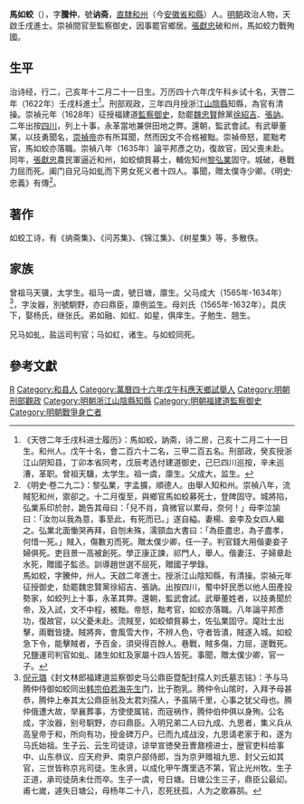 {{明清人物信息框
| 姓名 = 馬如蛟
| 原名 =
| 圖片名稱 = 
| 圖片大小 = 220px
| 圖片說明 = 
| 最高職務 = 監察御史
| 國家 = 大明
| 爵位 =
| 籍貫 = [[南直隸|直隸]][[和州|和州]]
| 族裔 = 
| 字號 = 字騰仲，號讷斋
| 室名 = 
| 諡號 = 
| 出生日期 = 十二月二十一日
| 出生地點 = 
| 逝世日期 = 崇禎八年十二月（1636年初）
| 逝世地點 = 
| 墓葬 =
| 配偶 = 娶杨氏，继张氏
| 親屬 = 
| 出身 = 
*萬曆四十六年戊午科舉人
*天啓二年壬戌科進士出身
| 經歷 = 
| 著作 =
}}
'''馬如蛟'''（{{bd|？年||1635年||Ma馬}}），字'''騰仲'''，號'''讷斋'''，[[南直隸|直隸]][[和州|和州]]（今[[安徽省|安徽省]][[和縣|和縣]]）人。[[明朝|明朝]]政治人物，天啟壬戌進士。崇禎間官至監察御史，因事罷官鄉居。[[張獻忠|張獻忠]]破和州，馬如蛟力戰殉國。

==生平==
治诗经，行二，己亥年十二月二十一日生。万历四十六年戊午科乡试十名，天啓二年（1622年）壬戌科進士<ref>《天啓二年壬戌科进士履历》：馬如蛟，訥斋，诗二房，己亥十二月二十一日生。和州人。戊午十名，會二百六十二名，三甲二百五名。刑部政，癸亥授浙江山阴知县，丁卯本省同考，戊辰考选付建道御史，己巳四川巡按，辛未巡漕，革职。曾祖天驥，太学生。祖一虞，廪生。父成大，监生。</ref>。刑部观政，三年四月授浙江[[山陰縣|山陰縣]]知縣，為官有清操。崇禎元年（1628年）征授福建道[[監察御史|監察御史]]，劾罷[[魏忠賢|魏忠賢]]餘黨[[徐紹吉|徐紹吉]]、[[張訥|張訥]]。二年出按[[四川|四川]]，列上十事，永革當地兼併田地之弊。還朝，監武會試。有武舉董某，以技勇聞名，[[崇禎帝|崇禎帝]]亦有所耳聞，然而因文不合格被黜。崇禎帝怒，罷黜考官，馬如蛟亦落職。崇禎八年（1635年）論平邦彥之功，復故官，因父喪未赴。同年，[[張獻忠|張獻忠]]農民軍逼近和州，如蛟傾貲募士，輔佐知州[[黎弘業|黎弘業]]固守。城破，巷戰力屈而死。阖门自兄马如虬而下男女死义者十四人。事聞，贈太僕寺少卿。《明史·忠義》有傳<ref>《明史·卷二九二》：黎弘業，字孟擴，順德人。由舉人知和州。崇禎八年，流賊犯和州，禦卻之。十二月復至，與鄉官馬如蛟募死士，登陴固守。城將陷，弘業系印於肘，跪告其母曰：「兒不肖，貪微官以累母，奈何！」母李泣諭曰：「汝勿以我為意，事至此，有死而已。」遂自縊。妻楊、妾李及女四人繼之。弘業北面慟哭再拜，自刎未殊，濡頸血大書曰：「為臣盡忠，為子盡孝，何惜一死。」賊入，傷數刃而死。贈太僕少卿，任一子。判官錢大用偕妻妾子婦俱死。吏目景一高被創死。學正康正諫，祁門人，舉人。偕妻汪、子婦章赴水死，贈國子監丞。訓導趙世選不屈死，贈國子學錄。<br>馬如蛟，字騰仲，州人。天啟二年進士。授浙江山陰知縣，有清操。崇禎元年征授御史，劾罷魏忠賢黨徐紹吉、張訥。出按四川，蜀中奸民悉以他人田產投勢家，如蛟列上十事，永革其弊。還朝，監武會試。武舉董姓者，以技勇聞於帝，及入試，文不中程，被黜。帝怒，黜考官，如蛟亦落職。八年論平邦彥功，復故官，以父憂未赴。流賊至，如蛟傾貲募士，佐弘業固守。麾壯士出擊，兩戰皆捷。賊將奔，會風雪大作，不辨人色，守者皆潰，賊遂入城。如蛟急下令，能擊賊者，予百金，須臾得百餘人。巷戰，賊多傷，力屈，遂戰死。兄鹽運司判官如虬、諸生如虹及家屬十四人皆死。事聞，贈太僕少卿，官一子。</ref>。

==著作==
如蛟工诗，有《纳斋集》、《问苏集》、《锦江集》、《树星集》等，多散佚。

==家族==
曾祖马天骥，太学生。祖马一虞，號日塘，廪生。父马成大（1565年-1634年）<ref> [[倪元璐|倪元璐]]《封文林郎福建道监察御史马公鼎臣暨配封孺人刘氏墓志铭》：予与马腾仲侍御如蛟同出[[韩日缵|韩宗伯若海先生]]门，比于胞乳。腾仲令山隂时，入拜予母甚恭，腾仲上奉其太公鼎臣翁及太君刘孺人，予虽隔千里，心事之犹父母也。腾仲俄遭大故，举襄葬事，方使使属铭，而宼祸作，腾仲伯仲俱以身殉。公名成，字汝器，别号駉野，亦曰鼎臣。入明兄弟二人曰九成、九思者，集义兵从高皇帝于和，所向有功，授金碑万户。已而九成战没，九思请老家于和，遂为马氏始祖。生子云、云生司徒谅，谅举宣徳癸丑曺鼐榜进士，歴官吏科给事中、山东叅议、应天府尹、南京户部侍郎，当为京尹赠祖九思、封父云如其官，三世皆称京兆司徒。生永贤，以成化甲午膺里选不第，官止光州牧。生子正道，承司徒荫未仕而卒。生子一虞，号日塘。日塘公生三子，鼎臣公最㓜。甫七嵗，遽失日塘公，母杨年二十八，忍死抚孤，人为之歌寡鹄。</ref>，字汝器，別號駉野，亦曰鼎臣，廪例监生。母刘氏（1565年-1632年）。具庆下，娶杨氏，继张氏。弟如融、如虹、如星，俱庠生。子勉生、翘生。

兄马如虬，盐运司判官；马如虹，诸生。与如蛟同死。

==參考文獻==
{{reflist}}

{{start box}}
{{s-off}}
{{s-before|[[范鑛|范鑛]]}}
{{s-title|明朝山陰縣知縣|1623年-1628年}}
{{s-after|[[史纘烈|史纘烈]]}}
{{end box}}

{{天啓二年壬戌科殿試金榜}}

{{Authority control}}

{{DEFAULTSORT:Ma马}}
[[Category:马姓|R]]
[[Category:和县人|Category:和县人]]
[[Category:萬曆四十六年戊午科應天鄉試舉人|Category:萬曆四十六年戊午科應天鄉試舉人]]
[[Category:明朝刑部觀政|Category:明朝刑部觀政]]
[[Category:明朝浙江山陰縣知縣|Category:明朝浙江山陰縣知縣]]
[[Category:明朝福建道監察御史|Category:明朝福建道監察御史]]
[[Category:明朝戰爭身亡者|Category:明朝戰爭身亡者]]